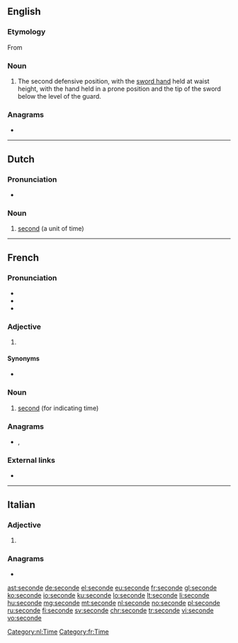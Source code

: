 {{also|secondé}}
==English==

===Etymology===
From {{etyl|fr|en}}

===Noun===
{{en-noun}}

# {{lb|en|fencing}} The second defensive position, with the [[sword hand]] held at waist height, with the hand held in a prone position and the tip of the sword below the level of the guard.

===Anagrams===
* {{l|en|encodes}}

----

==Dutch==

===Pronunciation===
* {{audio|Nl-seconde.ogg|audio|lang=nl}}

===Noun===
{{nl-noun|f|-en|pl2=-s|secondje|dim2=secondetje}}

# [[second]] (a unit of time)

[[Category:nl:Time]]

----

==French==

===Pronunciation===
* {{audio|Fr-seconde.ogg|audio|lang=fr}}
* {{IPA|/sə.ɡɔ̃d/|lang=fr}}
* {{audio|Fr-Paris--seconde.ogg|Audio (Paris)|lang=fr}}

===Adjective===
{{fr-adj-form}}

# {{feminine singular of|second|lang=fr}}

====Synonyms====
* {{l|fr|deuxième}}

===Noun===
{{fr-noun|f}}

# [[second]] (for indicating time)

===Anagrams===
* {{l|fr|encodes}}, {{l|fr|encodés}}

===External links===
* {{R:TLFi}}

[[Category:fr:Time]]

----

==Italian==

===Adjective===
{{head|it|adjective form|g=f-p}}

# {{feminine plural of|secondo|lang=it}}

===Anagrams===
* {{l|it|escendo}}

[[ast:seconde]]
[[de:seconde]]
[[el:seconde]]
[[eu:seconde]]
[[fr:seconde]]
[[gl:seconde]]
[[ko:seconde]]
[[io:seconde]]
[[ku:seconde]]
[[lo:seconde]]
[[lt:seconde]]
[[li:seconde]]
[[hu:seconde]]
[[mg:seconde]]
[[mt:seconde]]
[[nl:seconde]]
[[no:seconde]]
[[pl:seconde]]
[[ru:seconde]]
[[fi:seconde]]
[[sv:seconde]]
[[chr:seconde]]
[[tr:seconde]]
[[vi:seconde]]
[[vo:seconde]]
